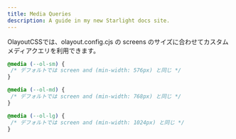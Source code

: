 ```yaml
---
title: Media Queries
description: A guide in my new Starlight docs site.
---
```


OlayoutCSSでは、olayout.config.cjs の screens のサイズに合わせてカスタムメディアクエリを利用できます。


```css
@media (--ol-sm) {
 /* デフォルトでは screen and (min-width: 576px) と同じ */
}

@media (--ol-md) {
 /* デフォルトでは screen and (min-width: 768px) と同じ */
}

@media (--ol-lg) {
 /* デフォルトでは screen and (min-width: 1024px) と同じ */
}
```
